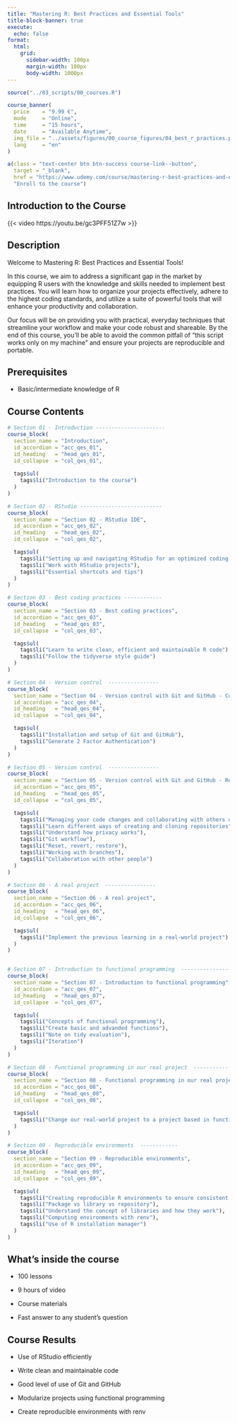```yaml
---
title: "Mastering R: Best Practices and Essential Tools"
title-block-banner: true
execute: 
  echo: false
format:
  html:
    grid: 
      sidebar-width: 100px
      margin-width: 100px
      body-width: 1000px
---
```


```r
source("../03_scripts/00_courses.R")
```

::: {.course-banner .column-screen}
```r
course_banner(
  price    = "9.99 €",
  mode     = "Online",
  time     = "15 hours",
  date     = "Available Anytime",
  img_file = "../assets/figures/00_course_figures/04_best_r_practices.png",
  lang     = "en"
)
```
:::

::: course-link
```r
a(class = "text-center btn btn-success course-link--button",
  target = "_blank",
  href = "https://www.udemy.com/course/mastering-r-best-practices-and-essential-tools/?couponCode=7F609688EA907615F173",
  "Enroll to the course")
```
:::

::: course-description
::: course-description--title
## Introduction to the Course
:::
:::

{{< video https://youtu.be/gc3PFF51Z7w >}}

::: course-description
::: course-description--title
## Description
:::

::: course-description--text
Welcome to Mastering R: Best Practices and Essential Tools!

In this course, we aim to address a significant gap in the market by equipping R users with the knowledge and skills needed to implement best practices. You will learn how to organize your projects effectively, adhere to the highest coding standards, and utilize a suite of powerful tools that will enhance your productivity and collaboration.

Our focus will be on providing you with practical, everyday techniques that streamline your workflow and make your code robust and shareable. By the end of this course, you'll be able to avoid the common pitfall of "this script works only on my machine" and ensure your projects are reproducible and portable.
:::
:::

::: course-description
::: course-description--title
## Prerequisites
:::

::: course-description--text
-   Basic/intermediate knowledge of R

:::
:::

::: {.course-curriculum .column-screen}
::: course-description--title
## Course Contents
:::

```r
# Section 01 - Introduction ----------------------
course_block(
  section_name = "Introduction",
  id_accordion = "acc_qes_01",
  id_heading   = "head_qes_01",
  id_collapse  = "col_qes_01",
  
  tags$ul(
    tags$li("Introduction to the course")
  )
)

# Section 02 - RStudio --------------------------
course_block(
  section_name = "Section 02 - RStudio IDE",
  id_accordion = "acc_qes_02",
  id_heading   = "head_qes_02",
  id_collapse  = "col_qes_02",

  tags$ul(
    tags$li("Setting up and navigating RStudio for an optimized coding environment"),
    tags$li("Work with RStudio projects"),
    tags$li("Essential shortcuts and tips")
  )
)

# Section 03 - Best coding practices ------------
course_block(
  section_name = "Section 03 - Best coding practices",
  id_accordion = "acc_qes_03",
  id_heading   = "head_qes_03",
  id_collapse  = "col_qes_03",

  tags$ul(
    tags$li("Learn to write clean, efficient and maintainable R code"),
    tags$li("Follow the tidyverse style guide")
  )
)

# Section 04 - Version control  ----------------
course_block(
  section_name = "Section 04 - Version control with Git and GitHub - Configuration",
  id_accordion = "acc_qes_04",
  id_heading   = "head_qes_04",
  id_collapse  = "col_qes_04",

  tags$ul(
    tags$li("Installation and setup of Git and GitHub"),
    tags$li("Generate 2 Factor Authentication")
  )
)

# Section 05 - Version control  ----------------
course_block(
  section_name = "Section 05 - Version control with Git and GitHub - Respositories",
  id_accordion = "acc_qes_05",
  id_heading   = "head_qes_05",
  id_collapse  = "col_qes_05",

  tags$ul(
    tags$li("Managing your code changes and collaborating with others using Git and GitHub"),
    tags$li("Learn different ways of creating and cloning repositories"),
    tags$li("Understand how privacy works"),
    tags$li("Git workflow"),
    tags$li("Reset, revert, restore"),
    tags$li("Working with branches"),
    tags$li("Collaboration with other people")
  )
)

# Section 06 - A real project  ----------------
course_block(
  section_name = "Section 06 - A real project",
  id_accordion = "acc_qes_06",
  id_heading   = "head_qes_06",
  id_collapse  = "col_qes_06",

  tags$ul(
    tags$li("Implement the previous learning in a real-world project")
  )
)


# Section 07 - Introduction to functional programming  ----------------
course_block(
  section_name = "Section 07 - Introduction to functional programming",
  id_accordion = "acc_qes_07",
  id_heading   = "head_qes_07",
  id_collapse  = "col_qes_07",

  tags$ul(
    tags$li("Concepts of functional programming"),
    tags$li("Create basic and advanded functions"),
    tags$li("Note on tidy evaluation"),
    tags$li("Iteration")
  )
)

# Section 08 - Functional programming in our real project  ------------
course_block(
  section_name = "Section 08 - Functional programming in our real project",
  id_accordion = "acc_qes_08",
  id_heading   = "head_qes_08",
  id_collapse  = "col_qes_08",

  tags$ul(
    tags$li("Change our real-world project to a project based in functional programming")
  )
)

# Section 09 - Reproducible environments  ------------
course_block(
  section_name = "Section 09 - Reproducible environments",
  id_accordion = "acc_qes_09",
  id_heading   = "head_qes_09",
  id_collapse  = "col_qes_09",

  tags$ul(
    tags$li("Creating reproducible R environments to ensure consistent project dependencies"),
    tags$li("Package vs library vs repository"),
    tags$li("Understand the concept of libraries and how they work"),
    tags$li("Computing environments with renv"),
    tags$li("Use of R installation manager")
  )
)


```
:::

::: course-description
::: course-description--title
## What's inside the course
:::

::: course-description--text
-   100 lessons

-   9 hours of video

-   Course materials

-   Fast answer to any student's question
:::
:::

::: course-description
::: course-description--title
## Course Results
:::

::: course-description--text
-   Use of RStudio efficiently

-   Write clean and maintainable code

-   Good level of use of Git and GitHub

-   Modularize projects using functional programming

-   Create reproducible environments with renv

:::
:::
